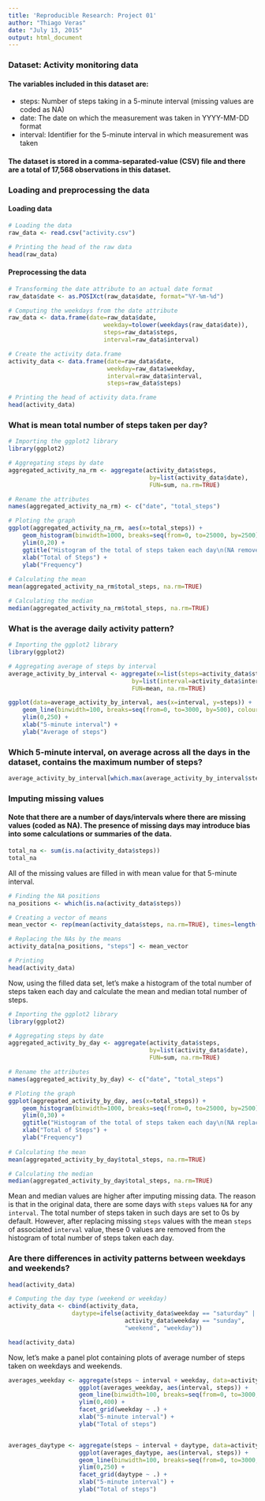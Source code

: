 ```yaml
---
title: 'Reproducible Research: Project 01'
author: "Thiago Veras"
date: "July 13, 2015"
output: html_document
---
```


### Dataset: Activity monitoring data
#### The variables included in this dataset are:
- steps: Number of steps taking in a 5-minute interval (missing values are coded as NA)   
- date: The date on which the measurement was taken in YYYY-MM-DD format   
- interval: Identifier for the 5-minute interval in which measurement was taken   

#### The dataset is stored in a comma-separated-value (CSV) file and there are a total of 17,568 observations in this dataset.

### Loading and preprocessing the data
#### Loading data
```r
# Loading the data
raw_data <- read.csv("activity.csv")

# Printing the head of the raw data
head(raw_data)
```

#### Preprocessing the data
```r
# Transforming the date attribute to an actual date format
raw_data$date <- as.POSIXct(raw_data$date, format="%Y-%m-%d")

# Computing the weekdays from the date attribute
raw_data <- data.frame(date=raw_data$date, 
                           weekday=tolower(weekdays(raw_data$date)), 
                           steps=raw_data$steps, 
                           interval=raw_data$interval)

# Create the activity data.frame
activity_data <- data.frame(date=raw_data$date, 
                            weekday=raw_data$weekday, 
                            interval=raw_data$interval,
                            steps=raw_data$steps)

# Printing the head of activity data.frame
head(activity_data)
```

### What is mean total number of steps taken per day?
```r
# Importing the ggplot2 library
library(ggplot2)

# Aggregating steps by date
aggregated_activity_na_rm <- aggregate(activity_data$steps, 
                                        by=list(activity_data$date), 
                                        FUN=sum, na.rm=TRUE)

# Rename the attributes
names(aggregated_activity_na_rm) <- c("date", "total_steps")

# Ploting the graph
ggplot(aggregated_activity_na_rm, aes(x=total_steps)) + 
    geom_histogram(binwidth=1000, breaks=seq(from=0, to=25000, by=2500), colour="black", fill="darkred") +
    ylim(0,20) +
    ggtitle("Histogram of the total of steps taken each day\n(NA removed)") +
    xlab("Total of Steps") +
    ylab("Frequency")
    
# Calculating the mean
mean(aggregated_activity_na_rm$total_steps, na.rm=TRUE)

# Calculating the median
median(aggregated_activity_na_rm$total_steps, na.rm=TRUE)
```

### What is the average daily activity pattern?
```r
# Importing the ggplot2 library
library(ggplot2)

# Aggregating average of steps by interval
average_activity_by_interval <- aggregate(x=list(steps=activity_data$steps), 
                                   by=list(interval=activity_data$interval),
                                   FUN=mean, na.rm=TRUE)

ggplot(data=average_activity_by_interval, aes(x=interval, y=steps)) +
    geom_line(binwidth=100, breaks=seq(from=0, to=3000, by=500), colour="darkred") +
    ylim(0,250) +
    xlab("5-minute interval") +
    ylab("Average of steps")
```

### Which 5-minute interval, on average across all the days in the dataset, contains the maximum number of steps?
```r
average_activity_by_interval[which.max(average_activity_by_interval$steps),]
```

### Imputing missing values
#### Note that there are a number of days/intervals where there are missing values (coded as NA). The presence of missing days may introduce bias into some calculations or summaries of the data.

```r
total_na <- sum(is.na(activity_data$steps))
total_na
```

All of the missing values are filled in with mean value for that 5-minute interval.
```r
# Finding the NA positions
na_positions <- which(is.na(activity_data$steps))

# Creating a vector of means
mean_vector <- rep(mean(activity_data$steps, na.rm=TRUE), times=length(na_positions))

# Replacing the NAs by the means
activity_data[na_positions, "steps"] <- mean_vector

# Printing 
head(activity_data)
```

Now, using the filled data set, let's make a histogram of the total number of steps taken each day and calculate the mean and median total number of steps.

```r
# Importing the ggplot2 library
library(ggplot2)

# Aggregating steps by date
aggregated_activity_by_day <- aggregate(activity_data$steps, 
                                        by=list(activity_data$date), 
                                        FUN=sum, na.rm=TRUE)

# Rename the attributes
names(aggregated_activity_by_day) <- c("date", "total_steps")

# Ploting the graph
ggplot(aggregated_activity_by_day, aes(x=total_steps)) + 
    geom_histogram(binwidth=1000, breaks=seq(from=0, to=25000, by=2500), colour="black", fill="darkred") +
    ylim(0,30) +
    ggtitle("Histogram of the total of steps taken each day\n(NA replaced by mean value)") +
    xlab("Total of Steps") +
    ylab("Frequency")
    
# Calculating the mean
mean(aggregated_activity_by_day$total_steps, na.rm=TRUE)

# Calculating the median
median(aggregated_activity_by_day$total_steps, na.rm=TRUE)
```

Mean and median values are higher after imputing missing data. The reason is
that in the original data, there are some days with `steps` values `NA` for 
any `interval`. The total number of steps taken in such days are set to 0s by
default. However, after replacing missing `steps` values with the mean `steps`
of associated `interval` value, these 0 values are removed from the histogram
of total number of steps taken each day.

### Are there differences in activity patterns between weekdays and weekends?
```r
head(activity_data)

# Computing the day type (weekend or weekday)
activity_data <- cbind(activity_data, 
                  daytype=ifelse(activity_data$weekday == "saturday" | 
                                 activity_data$weekday == "sunday", 
                                 "weekend", "weekday"))

head(activity_data)

```

Now, let's make a panel plot containing plots of average number of steps taken
on weekdays and weekends.
```r
averages_weekday <- aggregate(steps ~ interval + weekday, data=activity_data, mean)
                    ggplot(averages_weekday, aes(interval, steps)) + 
                    geom_line(binwidth=100, breaks=seq(from=0, to=3000, by=500), colour="darkred") +
                    ylim(0,400) + 
                    facet_grid(weekday ~ .) +
                    xlab("5-minute interval") + 
                    ylab("Total of steps")


averages_daytype <- aggregate(steps ~ interval + daytype, data=activity_data, mean)
                    ggplot(averages_daytype, aes(interval, steps)) + 
                    geom_line(binwidth=100, breaks=seq(from=0, to=3000, by=500), colour="darkred") +
                    ylim(0,250) + 
                    facet_grid(daytype ~ .) +
                    xlab("5-minute interval") + 
                    ylab("Total of steps")
                    
```
